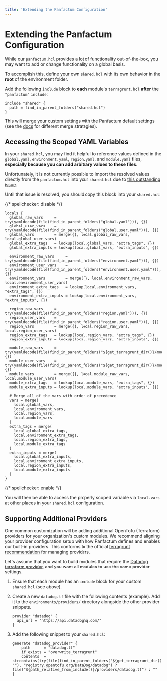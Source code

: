```yaml
---
title: 'Extending the Panfactum Configuration'
---
```


# Extending the Panfactum Configuration

While our `panfactum.hcl` provides a lot of functionality out-of-the-box, you may want to add or change
functionality on a global basis.

To accomplish this, define your own `shared.hcl` with its own behavior in the **root** of the environment folder.

Add the following `include` block to **each** module's `terragrunt.hcl` **after** the `"panfactum"` `include`:

```hcl
include "shared" {
  path = find_in_parent_folders("shared.hcl")
}
```

This will merge your custom settings with the Panfactum default settings (see the
[docs](https://terragrunt.gruntwork.io/docs/reference/config-blocks-and-attributes/#include) for different merge strategies).

## Accessing the Scoped YAML Variables

In your `shared.hcl`, you may find it helpful to reference values defined in the `global.yaml`, `environment.yaml`,
`region.yaml`, and `module.yaml` files, **especially because you can add arbitrary values to these files**.

Unfortunately, it is not currently possible to import the resolved values
directly from the `panfactum.hcl` into your `shared.hcl` due to [this outstanding issue](https://github.com/gruntwork-io/terragrunt/issues/1566).

Until that issue is resolved, you should copy this block into your `shared.hcl`:

{/* spellchecker: disable */}

```hcl
locals {
  global_raw_vars     = try(yamldecode(file(find_in_parent_folders("global.yaml"))), {})
  global_user_vars    = try(yamldecode(file(find_in_parent_folders("global.user.yaml"))), {})
  global_vars         = merge({}, local.global_raw_vars, local.global_user_vars)
  global_extra_tags   = lookup(local.global_vars, "extra_tags", {})
  global_extra_inputs = lookup(local.global_vars, "extra_inputs", {})

  environment_raw_vars     = try(yamldecode(file(find_in_parent_folders("environment.yaml"))), {})
  environment_user_vars    = try(yamldecode(file(find_in_parent_folders("environment.user.yaml"))), {})
  environment_vars         = merge({}, local.environment_raw_vars, local.environment_user_vars)
  environment_extra_tags   = lookup(local.environment_vars, "extra_tags", {})
  environment_extra_inputs = lookup(local.environment_vars, "extra_inputs", {})

  region_raw_vars     = try(yamldecode(file(find_in_parent_folders("region.yaml"))), {})
  region_user_vars    = try(yamldecode(file(find_in_parent_folders("region.user.yaml"))), {})
  region_vars         = merge({}, local.region_raw_vars, local.region_user_vars)
  region_extra_tags   = lookup(local.region_vars, "extra_tags", {})
  region_extra_inputs = lookup(local.region_vars, "extra_inputs", {})

  module_raw_vars     = try(yamldecode(file(find_in_parent_folders("${get_terragrunt_dir()}/module.yaml"))), {})
  module_user_vars    = try(yamldecode(file(find_in_parent_folders("${get_terragrunt_dir()}/module.user.yaml"))), {})
  module_vars         = merge({}, local.module_raw_vars, local.module_user_vars)
  module_extra_tags   = lookup(local.module_vars, "extra_tags", {})
  module_extra_inputs = lookup(local.module_vars, "extra_inputs", {})

  # Merge all of the vars with order of precedence
  vars = merge(
    local.global_vars,
    local.environment_vars,
    local.region_vars,
    local.module_vars
  )
  extra_tags = merge(
    local.global_extra_tags,
    local.environment_extra_tags,
    local.region_extra_tags,
    local.module_extra_tags
  )
  extra_inputs = merge(
    local.global_extra_inputs,
    local.environment_extra_inputs,
    local.region_extra_inputs,
    local.module_extra_inputs
  )
}
```

{/* spellchecker: enable */}

You will then be able to access the properly scoped variable via `local.vars` at other places in your `shared.hcl` configuration.

## Supporting Additional Providers

One common customization will be adding additional OpenTofu (Terraform) providers for your organization's
custom modules. We recommend aligning your provider configuration setup with how Panfactum
defines and enables our built-in providers. This conforms to the official
[terragrunt recommendation](https://terragrunt.gruntwork.io/docs/features/keep-your-terraform-code-dry/#dry-common-terraform-code-with-terragrunt-generate-blocks)
for managing providers.

Let's assume that you want to build modules that require the [Datadog terraform provider](https://registry.terraform.io/providers/DataDog/datadog/latest/docs), and you want all modules
to use the same provider settings.

1. Ensure that each module has an `include` block for your custom `shared.hcl` (see above).

2. Create a new `datadog.tf` file with the following contents (example). Add it to the `environments/providers/` directory
   alongside the other provider snippets.

   ```hcl
   provider "datadog" {
     api_url = "https://api.datadoghq.com/"
   }
   ```

3. Add the following snippet to your `shared.hcl`:

   ```hcl
   generate "datadog_provider" {
       path      = "datadog.tf"
       if_exists = "overwrite_terragrunt"
       contents  = strcontains(try(file(find_in_parent_folders("${get_terragrunt_dir()}/.terraform.lock.hcl")), ""), "registry.opentofu.org/DataDog/datadog") ? file("${path_relative_from_include()}/providers/datadog.tf") : ""
   }
   ```
